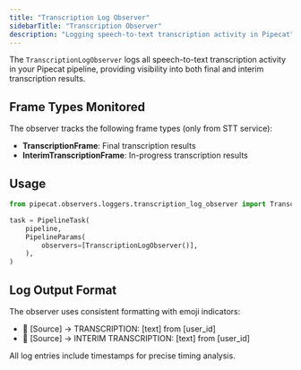 ```yaml
---
title: "Transcription Log Observer"
sidebarTitle: "Transcription Observer"
description: "Logging speech-to-text transcription activity in Pipecat"
---
```


The `TranscriptionLogObserver` logs all speech-to-text transcription activity in your Pipecat pipeline, providing visibility into both final and interim transcription results.

## Frame Types Monitored

The observer tracks the following frame types (only from STT service):

- **TranscriptionFrame**: Final transcription results
- **InterimTranscriptionFrame**: In-progress transcription results

## Usage

```python
from pipecat.observers.loggers.transcription_log_observer import TranscriptionLogObserver

task = PipelineTask(
    pipeline,
    PipelineParams(
        observers=[TranscriptionLogObserver()],
    ),
)
```

## Log Output Format

The observer uses consistent formatting with emoji indicators:

- 💬 [Source] → TRANSCRIPTION: [text] from [user_id]
- 💬 [Source] → INTERIM TRANSCRIPTION: [text] from [user_id]

All log entries include timestamps for precise timing analysis.
